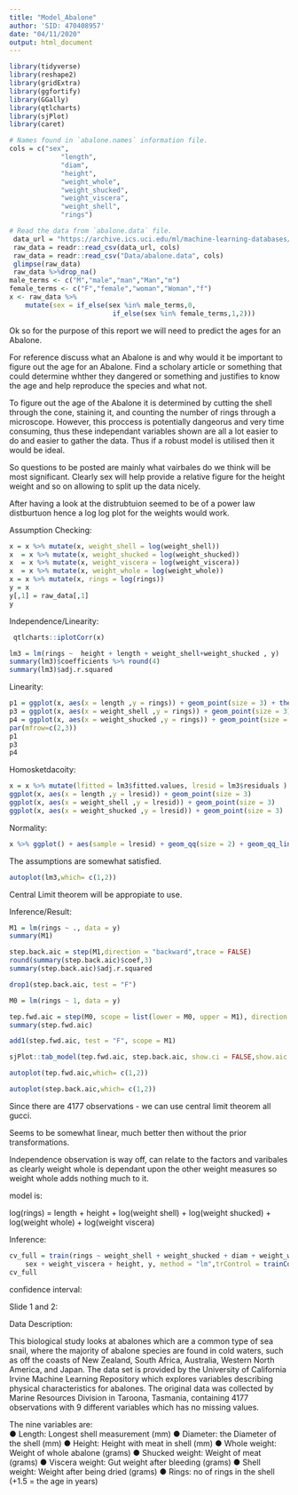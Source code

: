 ```yaml
---
title: "Model_Abalone"
author: 'SID: 470408957'
date: "04/11/2020"
output: html_document
---
```



```r
library(tidyverse)
library(reshape2)
library(gridExtra)
library(ggfortify)
library(GGally)
library(qtlcharts)
library(sjPlot)
library(caret) 

```

```r

# Names found in `abalone.names` information file.
cols = c("sex",	
             "length",
             "diam",
             "height",
             "weight_whole",
             "weight_shucked",
             "weight_viscera",
             "weight_shell",
             "rings")

# Read the data from `abalone.data` file.
 data_url = "https://archive.ics.uci.edu/ml/machine-learning-databases/abalone/abalone.data"
 raw_data = readr::read_csv(data_url, cols)
 raw_data = readr::read_csv("Data/abalone.data", cols)
 glimpse(raw_data)
 raw_data %>%drop_na()
male_terms <- c("M","male","man","Man","m")
female_terms <- c("F","female","woman","Woman","f")
x <- raw_data %>%
    mutate(sex = if_else(sex %in% male_terms,0,
                          if_else(sex %in% female_terms,1,2)))

```

Ok so for the purpose of this report we will need to predict the ages for an Abalone.

For reference discuss what an Abalone is and why would it be important to figure out the age for an Abalone. Find a scholary article or something that could determine whther they dangered or something and justifies to know the age and help reproduce the species and what not.

To figure out the age of the Abalone it is determined by cutting the shell through the cone, staining it, and counting the number of rings through a microscope. However, this proccess is potentially dangeorus and very time consuming, thus these independant variables shown are all a lot easier to do and easier to gather the data. Thus if a robust model is utilised then it would be ideal. 

So questions to be posted are mainly what vairbales do we think will be most significant. Clearly sex will help provide a relative figure for the height weight and so on allowing to split up the data nicely. 

After having a look at the distrubtuion seemed to be of a power law distburtuon hence a log log plot for the weights would work.

Assumption Checking:

```r
x = x %>% mutate(x, weight_shell = log(weight_shell))
x  = x %>% mutate(x, weight_shucked = log(weight_shucked))
x  = x %>% mutate(x, weight_viscera = log(weight_viscera))
x  = x %>% mutate(x, weight_whole = log(weight_whole))
x = x %>% mutate(x, rings = log(rings))
y = x
y[,1] = raw_data[,1]
y
```


Independence/Linearity: 

```r
 qtlcharts::iplotCorr(x)
```

```r
lm3 = lm(rings ~  height + length + weight_shell+weight_shucked , y)
summary(lm3)$coefficients %>% round(4)
summary(lm3)$adj.r.squared
```

Linearity: 

```r
p1 = ggplot(x, aes(x = length ,y = rings)) + geom_point(size = 3) + theme_classic(base_size = 12) + labs(x = "length",y = "Log ozone concentration") + geom_smooth(method = "lm", se = FALSE)
p3 = ggplot(x, aes(x = weight_shell ,y = rings)) + geom_point(size = 3) + theme_classic(base_size = 12) + labs(x = "log weight shell (°F)",y = "Log ozone concentration") + geom_smooth(method = "lm", se = FALSE)
p4 = ggplot(x, aes(x = weight_shucked ,y = rings)) + geom_point(size = 3) + theme_classic(base_size = 12) + labs(x = "log weight shucked (°F)",y = "Log ozone concentration") + geom_smooth(method = "lm", se = FALSE)
par(mfrow=c(2,3))
p1
p3
p4
```

Homosketdacoity:

```r
x = x %>% mutate(lfitted = lm3$fitted.values, lresid = lm3$residuals )
ggplot(x, aes(x = length ,y = lresid)) + geom_point(size = 3)
ggplot(x, aes(x = weight_shell ,y = lresid)) + geom_point(size = 3)
ggplot(x, aes(x = weight_shucked ,y = lresid)) + geom_point(size = 3)
```

Normality: 

```r
x %>% ggplot() + aes(sample = lresid) + geom_qq(size = 2) + geom_qq_line()
```

The assumptions are somewhat satisfied. 


```r
autoplot(lm3,which= c(1,2))
```

Central Limit theorem will be appropiate to use. 

Inference/Result: 







```r
M1 = lm(rings ~ ., data = y)
summary(M1)
```

```r
step.back.aic = step(M1,direction = "backward",trace = FALSE) 
round(summary(step.back.aic)$coef,3)
summary(step.back.aic)$adj.r.squared
```



```r
drop1(step.back.aic, test = "F")
```

```r
M0 = lm(rings ~ 1, data = y)
```


```r
tep.fwd.aic = step(M0, scope = list(lower = M0, upper = M1), direction = "forward", trace = FALSE)
summary(step.fwd.aic)
```


```r
add1(step.fwd.aic, test = "F", scope = M1)
```


```r
sjPlot::tab_model(tep.fwd.aic, step.back.aic, show.ci = FALSE,show.aic = TRUE,dv.labels = c("Forward model","Backward model"))
```



```r
autoplot(tep.fwd.aic,which= c(1,2))

```



```r
autoplot(step.back.aic,which= c(1,2))

```

Since there are 4177 observations - we can use central limit theorem all gucci.

Seems to be somewhat linear, much better then without the prior transformations.

Independence observation is way off, can relate to the factors and varibales as clearly weight whole is dependant upon the other weight measures so weight whole adds nothing much to it. 


model is: 

log(rings) = length + height + log(weight shell) + log(weight shucked) + log(weight whole) + log(weight viscera)

Inference: 

```r
cv_full = train(rings ~ weight_shell + weight_shucked + diam + weight_whole + 
    sex + weight_viscera + height, y, method = "lm",trControl = trainControl(method = "cv", number = 10,verboseIter = FALSE ))
cv_full
```


confidence interval:






Slide 1 and 2: 

Data Description: 

This biological study looks at abalones which are a common type of sea snail, where the majority of abalone species are found in cold waters, such as off the coasts of New Zealand, South Africa, Australia, Western North America, and Japan. The data set is provided by the University of California Irvine Machine Learning Repository which explores variables describing physical characteristics for abalones. The original data was collected by Marine Resources Division in Taroona, Tasmania, containing 4177 observations with 9 different variables which has no missing values. 

The nine variables are:  
● Length: Longest shell measurement (mm)
● Diameter: the Diameter of the shell (mm)
● Height: Height with meat in shell (mm)
● Whole weight: Weight of whole abalone (grams)
● Shucked weight: Weight of meat (grams)
● Viscera weight: Gut weight after bleeding (grams)
● Shell weight: Weight after being dried (grams)
● Rings: no of rings in the shell (+1.5 = the age in years)

























